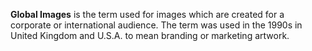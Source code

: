 '''Global Images''' is the term used for images which are created for a corporate or international audience. The term was used in the 1990s in United Kingdom and U.S.A. to mean branding or marketing artwork.
{{stub}}